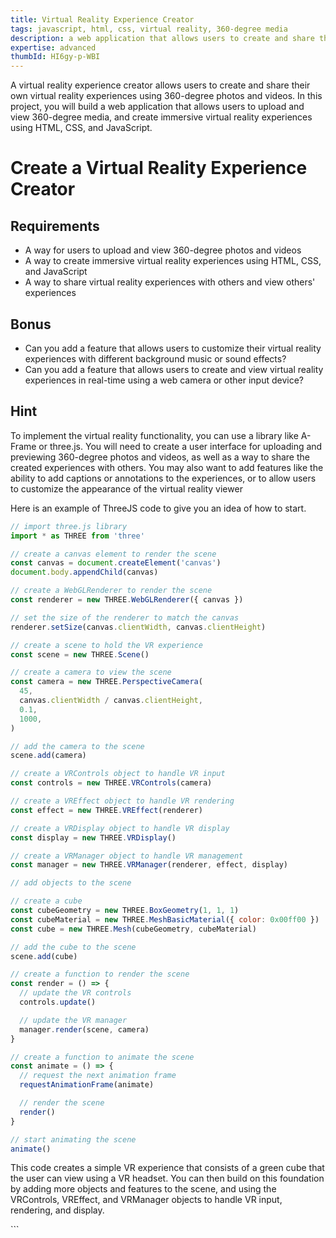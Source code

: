 ```yaml
---
title: Virtual Reality Experience Creator
tags: javascript, html, css, virtual reality, 360-degree media
description: a web application that allows users to create and share their own virtual reality experiences using 360-degree photos and videos
expertise: advanced
thumbId: HI6gy-p-WBI
---
```


A virtual reality experience creator allows users to create and share their own virtual reality experiences using 360-degree photos and videos. In this project, you will build a web application that allows users to upload and view 360-degree media, and create immersive virtual reality experiences using HTML, CSS, and JavaScript.

<h1>Create a Virtual Reality Experience Creator</h1>
<h2>Requirements</h2>
<ul>
  <li>
    A way for users to upload and view 360-degree photos and videos
  </li>
  <li>
    A way to create immersive virtual reality experiences using HTML, CSS, and
    JavaScript
  </li>
  <li>
    A way to share virtual reality experiences with others and view others'
    experiences
  </li>
</ul>
<h2>Bonus</h2>
<ul>
  <li>
    Can you add a feature that allows users to customize their virtual reality
    experiences with different background music or sound effects?
  </li>
  <li>
    Can you add a feature that allows users to create and view virtual reality
    experiences in real-time using a web camera or other input device?
  </li>
</ul>
<h2>Hint</h2>
<p>
 To implement the virtual reality functionality, you can use a library like A-Frame or three.js. You will need to create a user interface for uploading and previewing 360-degree photos and videos, as well as a way to share the created experiences with others. You may also want to add features like the ability to add captions or annotations to the experiences, or to allow users to customize the appearance of the virtual reality viewer

Here is an example of ThreeJS code to give you an idea of how to start.

</p>

```javascript
// import three.js library
import * as THREE from 'three'

// create a canvas element to render the scene
const canvas = document.createElement('canvas')
document.body.appendChild(canvas)

// create a WebGLRenderer to render the scene
const renderer = new THREE.WebGLRenderer({ canvas })

// set the size of the renderer to match the canvas
renderer.setSize(canvas.clientWidth, canvas.clientHeight)

// create a scene to hold the VR experience
const scene = new THREE.Scene()

// create a camera to view the scene
const camera = new THREE.PerspectiveCamera(
  45,
  canvas.clientWidth / canvas.clientHeight,
  0.1,
  1000,
)

// add the camera to the scene
scene.add(camera)

// create a VRControls object to handle VR input
const controls = new THREE.VRControls(camera)

// create a VREffect object to handle VR rendering
const effect = new THREE.VREffect(renderer)

// create a VRDisplay object to handle VR display
const display = new THREE.VRDisplay()

// create a VRManager object to handle VR management
const manager = new THREE.VRManager(renderer, effect, display)

// add objects to the scene

// create a cube
const cubeGeometry = new THREE.BoxGeometry(1, 1, 1)
const cubeMaterial = new THREE.MeshBasicMaterial({ color: 0x00ff00 })
const cube = new THREE.Mesh(cubeGeometry, cubeMaterial)

// add the cube to the scene
scene.add(cube)

// create a function to render the scene
const render = () => {
  // update the VR controls
  controls.update()

  // update the VR manager
  manager.render(scene, camera)
}

// create a function to animate the scene
const animate = () => {
  // request the next animation frame
  requestAnimationFrame(animate)

  // render the scene
  render()
}

// start animating the scene
animate()
```

<p>
  This code creates a simple VR experience that consists of a green cube that
  the user can view using a VR headset. You can then build on this foundation by
  adding more objects and features to the scene, and using the VRControls,
  VREffect, and VRManager objects to handle VR input, rendering, and display.
</p>
```
